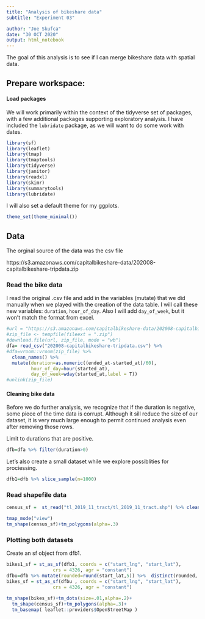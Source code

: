```yaml
---
title: "Analysis of bikeshare data"
subtitle: "Experiment 03"

author: "Joe Skufca"
date: "30 OCT 2020"
output: html_notebook
---
```


The goal of this analysis is to see if I can merge bikeshare data with spatial data.

## Prepare workspace:

#### Load packages

We will work primarily within the context of the tidyverse set of packages, with a few additional packages supporting exploratory analysis.  I have included the `lubridate` package, as we will want to do some work with dates.

```r
library(sf)
library(leaflet)
library(tmap)
library(tmaptools)
library(tidyverse)
library(janitor)
library(readxl)
library(skimr)
library(summarytools)
library(lubridate)
```

I will also set a default theme for my ggplots.

```r
theme_set(theme_minimal())
```


## Data

The orginal source of the data was the csv file 

https://s3.amazonaws.com/capitalbikeshare-data/202008-capitalbikeshare-tripdata.zip


### Read the  bike data

I read the original .csv file and add in the variables (mutate) that we did manually when we played with the creation of the data table.   I will call these new variables: `duration`, `hour_of_day`.  Also I will add `day_of_week`, but it won't match the format from excel.

```r

#url = "https://s3.amazonaws.com/capitalbikeshare-data/202008-capitalbikeshare-tripdata.zip"
#zip_file <- tempfile(fileext = ".zip")
#download.file(url, zip_file, mode = "wb")
dfa= read_csv("202008-capitalbikeshare-tripdata.csv") %>% 
#dfa=vroom::vroom(zip_file) %>%
  clean_names() %>%
  mutate(duration=as.numeric((ended_at-started_at)/60),
         hour_of_day=hour(started_at),
         day_of_week=wday(started_at,label = T))
#unlink(zip_file)  
```


#### Cleaning bike data

Before we do further analysis, we recognize that if the duration is negative, some piece of the time data is corrupt.  Although it sill reduce the size of our dataset, it is very much large enough to permit continued analysis even after removing those rows.

Limit to durations that are positive.

```r
dfb=dfa %>% filter(duration>0)
```


Let's also create a small dataset while we explore possiblities for prociessing.

```r
dfb1=dfb %>% slice_sample(n=1000)
```

### Read shapefile data


```r
census_sf =  st_read("tl_2019_11_tract/tl_2019_11_tract.shp") %>% clean_names()
```


```r
tmap_mode("view")
tm_shape(census_sf)+tm_polygons(alpha=.3)
```


### Plotting both datasets

Create an sf object from dfb1.


```r
bikes1_sf = st_as_sf(dfb1, coords = c("start_lng", "start_lat"), 
                 crs = 4326, agr = "constant")
dfbu=dfb %>% mutate(rounded=round(start_lat,5)) %>%  distinct(rounded,.keep_all=T) %>% drop_na()
bikes_sf = st_as_sf(dfbu , coords = c("start_lng", "start_lat"), 
                 crs = 4326, agr = "constant")

```

```r

tm_shape(bikes_sf)+tm_dots(size=.01,alpha=.2)+
  tm_shape(census_sf)+tm_polygons(alpha=.3)+
  tm_basemap( leaflet::providers$OpenStreetMap )
```

